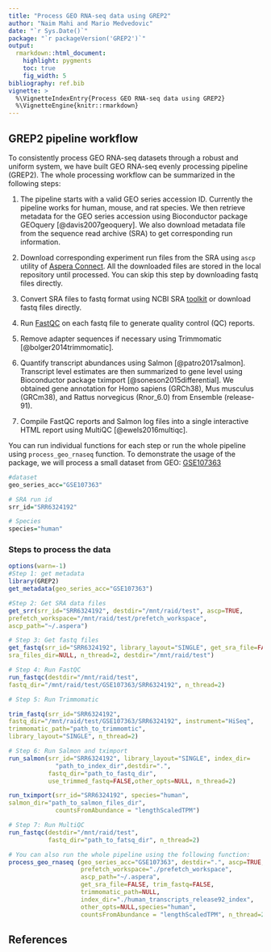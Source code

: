 ```yaml
---
title: "Process GEO RNA-seq data using GREP2"
author: "Naim Mahi and Mario Medvedovic"
date: "`r Sys.Date()`"
package: "`r packageVersion('GREP2')`"
output:
  rmarkdown::html_document:
    highlight: pygments
    toc: true
    fig_width: 5
bibliography: ref.bib
vignette: >
  %\VignetteIndexEntry{Process GEO RNA-seq data using GREP2}
  %\VignetteEngine{knitr::rmarkdown}
---
```


## GREP2 pipeline workflow

To consistently process GEO RNA-seq datasets through a robust and uniform 
system, we have built GEO RNA-seq evenly processing pipeline (GREP2). The 
whole processing workflow can be summarized in the following steps:

1. The pipeline starts with a valid GEO series accession ID. Currently 
the pipeline works for human, mouse, and rat species. We then retrieve 
metadata for the GEO series accession using Bioconductor package 
GEOquery [@davis2007geoquery]. We also download metadata file from 
the sequence read archive (SRA) to get corresponding run information.

2. Download corresponding experiment run files from the SRA using `ascp` 
utility of [Aspera Connect](https://www.asperasoft.com). All the downloaded
files are stored in the local repository until processed. You can skip this
step by downloading fastq files directly.

3. Convert SRA files to fastq format using NCBI SRA 
[toolkit](http://trace.ncbi.nlm.nih.gov/Traces/sra/sra.cgi?view=software)
 or download fastq files directly. 

4. Run [FastQC](https://www.bioinformatics.babraham.ac.uk/projects/fastqc/)
on each fastq file to generate quality control (QC) reports.

5. Remove adapter sequences if necessary using 
Trimmomatic [@bolger2014trimmomatic].

6. Quantify transcript abundances using Salmon [@patro2017salmon]. 
Transcript level estimates are then summarized to gene level using 
Bioconductor package tximport [@soneson2015differential].
We obtained gene annotation for Homo sapiens (GRCh38), 
Mus musculus (GRCm38), and Rattus norvegicus (Rnor_6.0)
from Ensemble (release-91).

7. Compile FastQC reports and Salmon log files into a single
interactive HTML report using MultiQC [@ewels2016multiqc].  

You can run individual functions for each step or run the 
whole pipeline using `process_geo_rnaseq` function. 
To demonstrate the usage of the package, we will process 
a small dataset from GEO:
[GSE107363](https://www.ncbi.nlm.nih.gov/geo/query/acc.cgi?acc=GSE107363)
  
```r
#dataset
geo_series_acc="GSE107363"
```
```r
# SRA run id
srr_id="SRR6324192"
```
```r
# Species
species="human"
```

### Steps to process the data
```r
options(warn=-1)
#Step 1: get metadata
library(GREP2)
get_metadata(geo_series_acc="GSE107363")

#Step 2: Get SRA data files
get_srr(srr_id="SRR6324192", destdir="/mnt/raid/test", ascp=TRUE, 
prefetch_workspace="/mnt/raid/test/prefetch_workspace", 
ascp_path="~/.aspera")

# Step 3: Get fastq files
get_fastq(srr_id="SRR6324192", library_layout="SINGLE", get_sra_file=FALSE, 
sra_files_dir=NULL, n_thread=2, destdir="/mnt/raid/test")

# Step 4: Run FastQC
run_fastqc(destdir="/mnt/raid/test", 
fastq_dir="/mnt/raid/test/GSE107363/SRR6324192", n_thread=2)

# Step 5: Run Trimmomatic

trim_fastq(srr_id="SRR6324192", 
fastq_dir="/mnt/raid/test/GSE107363/SRR6324192", instrument="HiSeq",
trimmomatic_path="path_to_trimmomtic",
library_layout="SINGLE", n_thread=2)

# Step 6: Run Salmon and tximport
run_salmon(srr_id="SRR6324192", library_layout="SINGLE", index_dir=
             "path_to_index_dir",destdir=".",
           fastq_dir="path_to_fastq_dir", 
           use_trimmed_fastq=FALSE,other_opts=NULL, n_thread=2)

run_tximport(srr_id="SRR6324192", species="human", 
salmon_dir="path_to_salmon_files_dir", 
             countsFromAbundance = "lengthScaledTPM")

# Step 7: Run MultiQC
run_fastqc(destdir="/mnt/raid/test", 
           fastq_dir="path_to_fatsq_dir", n_thread=2)

# You can also run the whole pipeline using the following function:
process_geo_rnaseq (geo_series_acc="GSE107363", destdir=".", ascp=TRUE, 
                    prefetch_workspace="./prefetch_workspace",
                    ascp_path="~/.aspera",
                    get_sra_file=FALSE, trim_fastq=FALSE,
                    trimmomatic_path=NULL,
                    index_dir="./human_transcripts_release92_index",
                    other_opts=NULL,species="human", 
                    countsFromAbundance = "lengthScaledTPM", n_thread=2)
```


## References

